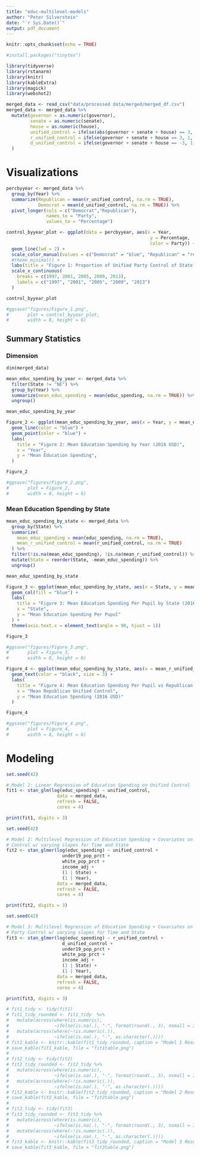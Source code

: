 ```yaml
---
title: "educ-multilevel-models"
author: "Peter Silverstein"
date: "`r Sys.Date()`"
output: pdf_document
---
```


```r
knitr::opts_chunk$set(echo = TRUE)
```

```r
#install.packages("tinytex")
```


```r
library(tidyverse)
library(rstanarm)
library(knitr)
library(kableExtra)
library(magick)
library(webshot2)

```



```r
merged_data <- read_csv("data/processed data/merged/merged_df.csv")
merged_data <- merged_data %>%
  mutate(governor = as.numeric(governor),
         senate = as.numeric(senate),
         house = as.numeric(house),
         unified_control = ifelse(abs(governor + senate + house) == 3, 1, 0),
         r_unified_control = ifelse(governor + senate + house == 3, 1, 0),
         d_unified_control = ifelse(governor + senate + house == -3, 1, 0)
  )
```

# Visualizations
```r
percbyyear <- merged_data %>%
  group_by(Year) %>%
  summarize(Republican = mean(r_unified_control, na.rm = TRUE),
            Democrat = mean(d_unified_control, na.rm = TRUE)) %>%
  pivot_longer(cols = c("Democrat","Republican"),
               names_to = "Party",
               values_to = "Percentage")

control_byyear_plot <- ggplot(data = percbyyear, aes(x = Year, 
                                                      y = Percentage,
                                                      color = Party)) + 
  geom_line(lwd = 2) + 
  scale_color_manual(values = c("Democrat" = "blue", "Republican" = "red")) + 
  #theme_minimal() + 
  labs(title = "Figure 1: Proportion of Unified Party Control of State Government Per year") + 
  scale_x_continuous(
    breaks = c(1997, 2001, 2005, 2009, 2013), 
    labels = c("1997", "2001", "2005", "2009", "2013")
  )

control_byyear_plot
```

```r

#ggsave("figures/Figure_1.png", 
#       plot = control_byyear_plot, 
#       width = 8, height = 6)

```


## Summary Statistics

### Dimension
```r
dim(merged_data)
```


```r
mean_educ_spending_by_year <- merged_data %>%
  filter(State != "NE") %>%          
  group_by(Year) %>%
  summarize(mean_educ_spending = mean(educ_spending, na.rm = TRUE)) %>%
  ungroup()

mean_educ_spending_by_year
```

```r

Figure_2 <- ggplot(mean_educ_spending_by_year, aes(x = Year, y = mean_educ_spending)) +
  geom_line(color = "blue") +
  geom_point(color = "blue") +
  labs(
    title = "Figure 2: Mean Education Spending by Year (2016 USD)",
    x = "Year",
    y = "Mean Education Spending",
  )

Figure_2

```

```r

#ggsave("figures/Figure_2.png", 
#       plot = Figure_2, 
#       width = 8, height = 6)

```


### Mean Education Spending by State 

```r

mean_educ_spending_by_state <- merged_data %>%
  group_by(State) %>%
  summarize(
    mean_educ_spending = mean(educ_spending, na.rm = TRUE),
    mean_r_unified_control = mean(r_unified_control, na.rm = TRUE)
  ) %>%
  filter(!is.na(mean_educ_spending), !is.na(mean_r_unified_control)) %>%
  mutate(State = reorder(State, -mean_educ_spending)) %>%  
  ungroup()

mean_educ_spending_by_state

```

```r
Figure_3 <- ggplot(mean_educ_spending_by_state, aes(x = State, y = mean_educ_spending)) +
  geom_col(fill = "blue") +
  labs(
    title = "Figure 3: Mean Education Spending Per Pupil by State (2016 USD) ",
    x = "State",
    y = "Mean Education Spending Per Pupul"
  ) +
  theme(axis.text.x = element_text(angle = 90, hjust = 1))

Figure_3

```

```r
#ggsave("figures/Figure_3.png", 
#       plot = Figure_3, 
#       width = 8, height = 6)

```


```r

Figure_4 <- ggplot(mean_educ_spending_by_state, aes(x = mean_r_unified_control, y = mean_educ_spending, label = State)) +
  geom_text(color = "black", size = 3) +
  labs(
    title = "Figure 4: Mean Education Spending Per Pupil vs Republican Unified Control by State",
    x = "Mean Republican Unified Control",
    y = "Mean Education Spending (2016 USD)"
  )

Figure_4

```

```r

#ggsave("figures/Figure_4.png", 
#       plot = Figure_4, 
#       width = 8, height = 6)

```



# Modeling

```r
set.seed(42)

# Model 1: Linear Regression of Education Spending on Unified Control
fit1 <- stan_glm(log(educ_spending) ~ unified_control,
                   data = merged_data,
                   refresh = FALSE,
                   cores = 4)

print(fit1, digits = 3)
```



```r
set.seed(42)

# Model 2: Multilevel Regression of Education Spending + Covariates on Unified 
# Control w/ varying slopes for Time and State
fit2 <- stan_glmer(log(educ_spending) ~ unified_control +
                     under19_pop_prct + 
                     white_pop_prct + 
                     income_adj + 
                     (1 | State) + 
                     (1 | Year),
                   data = merged_data,
                   refresh = FALSE,
                   cores = 4)

print(fit2, digits = 3)
```

```r
set.seed(42)

# Model 3: Multilevel Regression of Education Spending + Covariates on Unified 
# Party Control w/ varying slopes for Time and State
fit3 <- stan_glmer(log(educ_spending) ~ r_unified_control + 
                     d_unified_control + 
                     under19_pop_prct + 
                     white_pop_prct + 
                     income_adj + 
                     (1 | State) + 
                     (1 | Year),
                   data = merged_data,
                   refresh = FALSE,
                   cores = 4)

print(fit3, digits = 3)
```

```r

# fit1_tidy <- tidy(fit1)
# fit1_tidy_rounded <- fit1_tidy  %>%
#   mutate(across(where(is.numeric), 
#                 ~ifelse(is.na(.), "-", format(round(., 3), nsmall = 3)))) %>%
#   mutate(across(where(~!is.numeric(.)), 
#                 ~ifelse(is.na(.), "-", as.character(.))))
# fit1_kable <- knitr::kable(fit1_tidy_rounded, caption = "Model 1 Results") %>% kable_classic()
# save_kable(fit1_kable, file = "fit1table.png")
# 
# fit2_tidy <- tidy(fit2)
# fit2_tidy_rounded <- fit2_tidy %>%
#   mutate(across(where(is.numeric), 
#                 ~ifelse(is.na(.), "-", format(round(., 3), nsmall = 3)))) %>%
#   mutate(across(where(~!is.numeric(.)), 
#                 ~ifelse(is.na(.), "-", as.character(.))))
# fit2_kable <- knitr::kable(fit2_tidy_rounded, caption = "Model 2 Results") %>% kable_classic()
# save_kable(fit2_kable, file = "fit2table.png")
# 
# fit3_tidy <- tidy(fit3)
# fit3_tidy_rounded <- fit3_tidy %>%
#   mutate(across(where(is.numeric), 
#                 ~ifelse(is.na(.), "-", format(round(., 3), nsmall = 3)))) %>%
#   mutate(across(where(~!is.numeric(.)), 
#                 ~ifelse(is.na(.), "-", as.character(.))))
# fit3_kable <- knitr::kable(fit3_tidy_rounded, caption = "Model 3 Results") %>% kable_classic()
# save_kable(fit3_kable, file = "fit3table.png")

```







